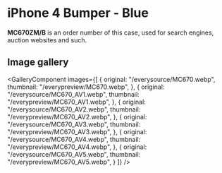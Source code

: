 
# iPhone 4 Bumper - Blue

<Callout type='info' emoji='👉🏻'>**MC670ZM/B** is an order number of this case, used for search engines, auction websites and such.</Callout>

## Image gallery

<GalleryComponent
    images={[
      {
        original: "/everysource/MC670.webp",
        thumbnail: "/everypreview/MC670.webp",
      },
      {
        original: "/everysource/MC670_AV1.webp",
        thumbnail: "/everypreview/MC670_AV1.webp",
      },
      {
        original: "/everysource/MC670_AV2.webp",
        thumbnail: "/everypreview/MC670_AV2.webp",
      },
      {
        original: "/everysource/MC670_AV3.webp",
        thumbnail: "/everypreview/MC670_AV3.webp",
      },
      {
        original: "/everysource/MC670_AV4.webp",
        thumbnail: "/everypreview/MC670_AV4.webp",
      },
      {
        original: "/everysource/MC670_AV5.webp",
        thumbnail: "/everypreview/MC670_AV5.webp",
      }
    ]}
  />
